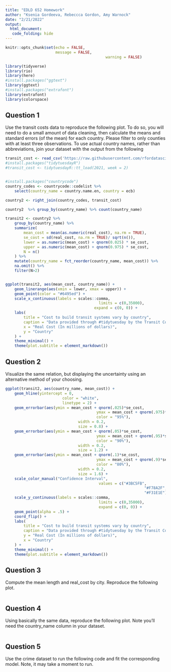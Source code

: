 ```yaml
---
title: "EDLD 652 Homework"
author: "Ksenia Gordeeva, Rebeccca Gordon, Amy Warnock"
date: "2/21/2022"
output:
  html_document:
   code_folding: hide
---
```


```r
knitr::opts_chunk$set(echo = FALSE,
                      message = FALSE,
											warning = FALSE)

library(tidyverse)
library(rio)
library(here)
#install.packages("ggtext")
library(ggtext)
#install.packages("extrafont")
library(extrafont)
library(colorspace)
```

## Question 1
Use the transit costs data to reproduce the following plot. To do so, you will need to do a small amount of data cleaning, then calculate the means and standard errors (of the mean) for each country. Please filter to only counties with at least three observations. To use actual country names, rather than abbreviations, join your dataset with the output from the following
```r
transit_cost <- read_csv('https://raw.githubusercontent.com/rfordatascience/tidytuesday/master/data/2021/2021-01-05/transit_cost.csv')
#install.packages("tidytuesdayR")
#transit_cost <- tidytuesdayR::tt_load(2021, week = 2)


#install.packages("countrycode")
country_codes <- countrycode::codelist %>% 
	select(country_name = country.name.en, country = ecb)

country2 <- right_join(country_codes, transit_cost)

country2  %>% group_by(country_name) %>% count(country_name)

transit2 <- country2 %>% 
	group_by(country_name) %>% 
	summarize(
		mean_cost = mean(as.numeric(real_cost), na.rm = TRUE),
		se_cost = sd(real_cost, na.rm = TRUE)/ sqrt(n()),
		lower = as.numeric(mean_cost) + qnorm(0.025) * se_cost,
		upper = as.numeric(mean_cost) + qnorm(0.975) * se_cost,
		N = n()
	) %>% 
	mutate(country_name = fct_reorder(country_name, mean_cost)) %>% 
	na.omit() %>% 
	filter(N>2)


ggplot(transit2, aes(mean_cost, country_name)) +
	geom_linerange(aes(xmin = lower, xmax = upper)) +
	geom_point(color = "#6495ed") +
	scale_x_continuous(labels = scales::comma,
										 limits = c(0,35000),
									   expand = c(0, 0)) +
	labs(
		title = "Cost to build transit systems vary by country",
		caption = "Data provided through #tidytuesday by the Transit Costs Project",
		x = "Real Cost (In millions of dollars)",
		y = "Country"
	) + 
	theme_minimal() + 
	theme(plot.subtitle = element_markdown())

```

## Question 2
Visualize the same relation, but displaying the uncertainty using an alternative method of your choosing.
```r
ggplot(transit2, aes(country_name, mean_cost)) +
	geom_hline(yintercept = 0,
						 color = "white",
						 linetype = 2) +
	geom_errorbar(aes(ymin = mean_cost + qnorm(.025)*se_cost, 
										ymax = mean_cost + qnorm(.975)*se_cost,
										color = "95%"),
								width = 0.2,
								size = 0.8) + 
	geom_errorbar(aes(ymin = mean_cost + qnorm(.05)*se_cost, 
										ymax = mean_cost + qnorm(.95)*se_cost,
										color = "90%"),
								width = 0.2,
								size = 1.2) + 
	geom_errorbar(aes(ymin = mean_cost + qnorm(.1)*se_cost, 
										ymax = mean_cost + qnorm(.9)*se_cost,
										color = "80%"),
								width = 0.2,
								size = 1.6) + 
	scale_color_manual("Confidence Interval",
										 values = c("#3BC5FB",
										 					 "#F78A2F",
										 					 "#F31E1E")) +
	scale_y_continuous(labels = scales::comma,
										 limits = c(0,35000),
										 expand = c(0, 0)) +
	geom_point(alpha = .5) +
	coord_flip() +
	labs(
		title = "Cost to build transit systems vary by country",
		caption = "Data provided through #tidytuesday by the Transit Costs Project",
		y = "Real Cost (In millions of dollars)",
		x = "Country"
	) + 
	theme_minimal() + 
	theme(plot.subtitle = element_markdown())

```

## Question 3
Compute the mean length and real_cost by city. Reproduce the following plot.
```r

```

## Question 4
Using basically the same data, reproduce the following plot. Note you’ll need the country_name column in your dataset.
```r

```

## Question 5
Use the crime dataset to run the following code and fit the corresponding model. Note, it may take a moment to run.
```r

```








